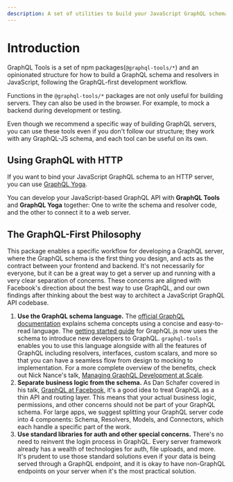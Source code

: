 ```yaml
---
description: A set of utilities to build your JavaScript GraphQL schema in a concise and powerful way.
---
```


# Introduction

GraphQL Tools is a set of npm packages(`@graphql-tools/*`) and an opinionated structure for how to build a GraphQL schema and resolvers in JavaScript, following the GraphQL-first development workflow.

Functions in the `@graphql-tools/*` packages are not only useful for building servers. They can also be used in the browser. For example, to mock a backend during development or testing.

Even though we recommend a specific way of building GraphQL servers, you can use these tools even if you don't follow our structure; they work with any GraphQL-JS schema, and each tool can be useful on its own.

## Using GraphQL with HTTP

If you want to bind your JavaScript GraphQL schema to an HTTP server, you can use [GraphQL Yoga](https://graphql-yoga.com).

You can develop your JavaScript-based GraphQL API with **GraphQL Tools** and **GraphQL Yoga** together: One to write the schema and resolver code, and the other to connect it to a web server.

## The GraphQL-First Philosophy

This package enables a specific workflow for developing a GraphQL server, where the GraphQL schema is the first thing you design, and acts as the contract between your frontend and backend. It's not necessarily for everyone, but it can be a great way to get a server up and running with a very clear separation of concerns. These concerns are aligned with Facebook's direction about the best way to use GraphQL, and our own findings after thinking about the best way to architect a JavaScript GraphQL API codebase.

1. **Use the GraphQL schema language.** The [official GraphQL documentation](http://graphql.org/learn/schema) explains schema concepts using a concise and easy-to-read language. The [getting started guide](http://graphql.org/graphql-js) for GraphQL.js now uses the schema to introduce new developers to GraphQL. `graphql-tools` enables you to use this language alongside with all the features of GraphQL including resolvers, interfaces, custom scalars, and more so that you can have a seamless flow from design to mocking to implementation. For a more complete overview of the benefits, check out Nick Nance's talk, [Managing GraphQL Development at Scale](https://youtube.com/watch?v=XOM8J4LaYFg).
2. **Separate business logic from the schema.** As Dan Schafer covered in his talk, [GraphQL at Facebook](https://medium.com/apollo-stack/graphql-at-facebook-by-dan-schafer-38d65ef075af#.jduhdwudr), it's a good idea to treat GraphQL as a thin API and routing layer. This means that your actual business logic, permissions, and other concerns should not be part of your GraphQL schema. For large apps, we suggest splitting your GraphQL server code into 4 components: Schema, Resolvers, Models, and Connectors, which each handle a specific part of the work.
3. **Use standard libraries for auth and other special concerns.** There's no need to reinvent the login process in GraphQL. Every server framework already has a wealth of technologies for auth, file uploads, and more. It's prudent to use those standard solutions even if your data is being served through a GraphQL endpoint, and it is okay to have non-GraphQL endpoints on your server when it's the most practical solution.
